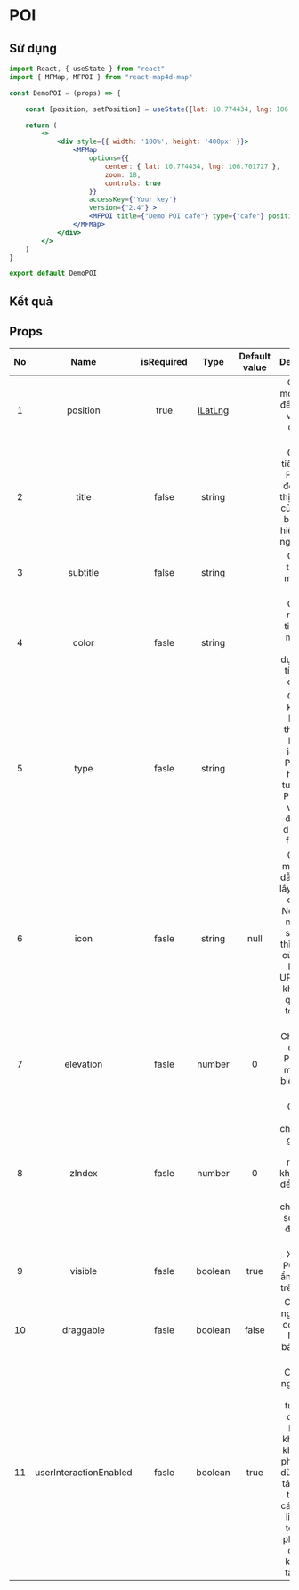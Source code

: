 # POI

## Sử dụng

```jsx filename="demo.js" copy
import React, { useState } from "react"
import { MFMap, MFPOI } from "react-map4d-map"

const DemoPOI = (props) => {

    const [position, setPosition] = useState({lat: 10.774434, lng: 106.701727})

    return (
        <>
            <div style={{ width: '100%', height: '400px' }}>
                <MFMap
                    options={{
                        center: { lat: 10.774434, lng: 106.701727 },
                        zoom: 18,
                        controls: true
                    }}
                    accessKey={'Your key'}
                    version={"2.4"} >
                    <MFPOI title={"Demo POI cafe"} type={"cafe"} position={position} />
                </MFMap>
            </div>
        </>
    )
}

export default DemoPOI
```

## Kết quả


<DemoPOI />

## Props

| No  |          Name          | isRequired |  Type   | Default value |                                                                                          Description                                                                                           |
| :-: | :--------------------: | :--------: | :-----: | :-----------: | :--------------------------------------------------------------------------------------------------------------------------------------------------------------------------------------------: |
|  1  |        position        |    true    | [ILatLng](https://docs.map4d.vn/map4d-map/web/v2.4/#/reference/coordinates?id=ilatlng) |               |                                                                    Chỉ định một [ILatLng](https://docs.map4d.vn/map4d-map/web/v2.4/#/reference/coordinates?id=ilatlng) để xác định vị trí ban đầu của POI.                                                                    |
|  2  |         title          |   false    | string  |               |                                              Chỉ định tiêu đề của POI. Tiêu đề sẽ hiển thị thông tin của POI mà bạn muốn hiển thị cho người dùng.                                              |
|  3  |        subtitle        |   false    | string  |               |                                                                               Chỉ định thông tin mô tả của POI.                                                                                |
|  4  |         color          |   fasle    | string  |               |                                                          Chỉ định màu cho tiêu đề và màu icon (nếu sử dụng thuộc tính type) của POI.                                                           |
|  5  |          type          |   fasle    | string  |               |                             Chỉ định kiểu của POI, tùy thuộc vào kiểu mà icon của POI sẽ có hình ảnh tương ứng. Phụ thuộc vào kind được quy định trong file style.                             |
|  6  |          icon          |   fasle    | string  |     null      |              Chỉ định một đường dẫn URL để lấy hình ảnh cho POI. Nếu option này được set giá trị thì hình ảnh của POI sẽ lấy theo URL này mà không cần quan tâm tới option type .              |
|  7  |       elevation        |   fasle    | number  |       0       |                                                                  Chỉ định độ cao của POI so với mực nước biển, đơn vị là mét.                                                                  |
|  8  |         zIndex         |   fasle    | number  |       0       |                                    Chỉ định thứ tự chồng nhau giữa các POI với nhau, nó không dùng để xác định thứ tự chồng nhau so với các đối tượng khác.                                    |
|  9  |        visible         |   fasle    | boolean |     true      |                                                                          Xác định POI có thể ẩn hay hiện trên bản đồ                                                                           |
| 10  |       draggable        |   fasle    | boolean |     false     |                                                                    Cho phép người dùng có thể kéo POI trên bản đồ hay không                                                                    |
| 11  | userInteractionEnabled |   fasle    | boolean |     true      | Cho phép người dùng có thể tương tác được với POI hay không. Khi không cho phép người dùng tương tác với POI thì tất cả các sự kiện liên quan tới POI từ phía người dùng sẽ không có tác dụng. |
